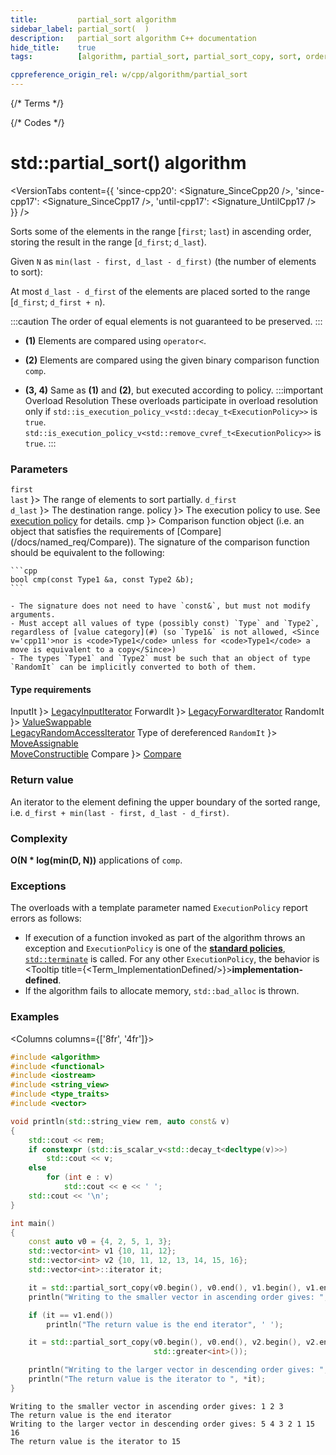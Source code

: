 ```yaml
---
title:         partial_sort algorithm
sidebar_label: partial_sort(  )
description:   partial_sort algorithm C++ documentation
hide_title:    true
tags:          [algorithm, partial_sort, partial_sort_copy, sort, order]

cppreference_origin_rel: w/cpp/algorithm/partial_sort
---
```



{/* Terms */}


{/* Codes */}


# std::partial_sort() algorithm

<VersionTabs content={{
	'since-cpp20': <Signature_SinceCpp20 />,
	'since-cpp17': <Signature_SinceCpp17 />,
	'until-cpp17': <Signature_UntilCpp17 />
}} />

Sorts some of the elements in the range [`first`; `last`) in ascending order, storing the result in the range [`d_first`; `d_last`).

Given `N` as `min(last - first, d_last - d_first)` (the number of elements to sort):

At most `d_last - d_first` of the elements are placed sorted to the range [`d_first`; `d_first + n`).

:::caution
The order of equal elements is not guaranteed to be preserved.
:::

- **(1)** Elements are compared using `operator<`.

- **(2)** Elements are compared using the given binary comparison function `comp`.

- **(3, 4)** Same as **(1)** and **(2)**, but executed according to policy.
	:::important Overload Resolution
	These overloads participate in overload resolution only if
	<Until v='cpp20'> <code>std::is_execution_policy_v&lt;std::decay_t&lt;ExecutionPolicy&gt;&gt;</code> is <code>true</code>. </Until>
	<Since v='cpp20'> <code>std::is_execution_policy_v&lt;std::remove_cvref_t&lt;ExecutionPolicy&gt;&gt;</code> is <code>true</code>. </Since>
	:::

### Parameters

<SymbolTable>
  <Symbol none noLink name={ <> <code>first</code> <br/> <code>last</code> </> }>
    The range of elements to sort partially.
  </Symbol>
  <Symbol none noLink name={ <> <code>d_first</code> <br/> <code>d_last</code> </> }>
    The destination range.
  </Symbol>
  <Symbol none noLink name={ <code>policy</code> }>
    The execution policy to use. See <a href="#">execution policy</a> for details.
  </Symbol>
  <Symbol none noLink name={ <code>cmp</code> }>
    Comparison function object (i.e. an object that satisfies the requirements of [Compare](/docs/named_req/Compare)).
    The signature of the comparison function should be equivalent to the following:

    ```cpp
    bool cmp(const Type1 &a, const Type2 &b);
    ```

    - The signature does not need to have `const&`, but must not modify arguments.
    - Must accept all values of type (possibly const) `Type` and `Type2`, regardless of [value category](#) (so `Type1&` is not allowed, <Since v='cpp11'>nor is <code>Type1</code> unless for <code>Type1</code> a move is equivalent to a copy</Since>)
    - The types `Type1` and `Type2` must be such that an object of type `RandomIt` can be implicitly converted to both of them.
  </Symbol>
</SymbolTable>

#### Type requirements

<SymbolTable>
  <Symbol none noLink name={ <code>InputIt</code> }>
    <a href="/docs/named_req/LegacyInputIterator">LegacyInputIterator</a>
  </Symbol>
  <Symbol none noLink name={ <code>ForwardIt</code> }>
    <a href="/docs/named_req/LegacyForwardIterator">LegacyForwardIterator</a>
  </Symbol>
  <Symbol none noLink name={ <code>RandomIt</code> }>
    <a href="/docs/named_req/ValueSwappable">ValueSwappable</a> <br/>
    <a href="/docs/named_req/LegacyRandomAccessIterator">LegacyRandomAccessIterator</a>
  </Symbol>
  <Symbol none noLink name={ <> Type of dereferenced <code>RandomIt</code> </> }>
    <a href="/docs/named_req/MoveAssignable">MoveAssignable</a> <br/>
    <a href="/docs/named_req/MoveConstructible">MoveConstructible</a>
  </Symbol>
  <Symbol none noLink name={ <code>Compare</code> }>
    <a href="/docs/named_req/Compare">Compare</a>
  </Symbol>
</SymbolTable>

### Return value

An iterator to the element defining the upper boundary of the sorted range, i.e. `d_first + min(last - first, d_last - d_first)`.

### Complexity

**O(N * log(min(D, N))** applications of `comp`.

### Exceptions

The overloads with a template parameter named `ExecutionPolicy` report errors as follows:
- If execution of a function invoked as part of the algorithm throws an exception and `ExecutionPolicy` is one of the [**standard policies**](#), [`std::terminate`](#) is called.
	For any other `ExecutionPolicy`, the behavior is <Tooltip title={<Term_ImplementationDefined/>}>**implementation-defined**</Tooltip>.
- If the algorithm fails to allocate memory, `std::bad_alloc` is thrown.

### Examples

<Columns columns={['8fr', '4fr']}>
<div>

```cpp title='Main.cpp' showLineNumbers
#include <algorithm>
#include <functional>
#include <iostream>
#include <string_view>
#include <type_traits>
#include <vector>

void println(std::string_view rem, auto const& v)
{
    std::cout << rem;
    if constexpr (std::is_scalar_v<std::decay_t<decltype(v)>>)
        std::cout << v;
    else
        for (int e : v)
            std::cout << e << ' ';
    std::cout << '\n';
}

int main()
{
    const auto v0 = {4, 2, 5, 1, 3};
    std::vector<int> v1 {10, 11, 12};
    std::vector<int> v2 {10, 11, 12, 13, 14, 15, 16};
    std::vector<int>::iterator it;

    it = std::partial_sort_copy(v0.begin(), v0.end(), v1.begin(), v1.end());
    println("Writing to the smaller vector in ascending order gives: ", v1);

    if (it == v1.end())
        println("The return value is the end iterator", ' ');

    it = std::partial_sort_copy(v0.begin(), v0.end(), v2.begin(), v2.end(),
                                std::greater<int>());

    println("Writing to the larger vector in descending order gives: ", v2);
    println("The return value is the iterator to ", *it);
}
```

</div>
<div>

```plaintext title="Output"
Writing to the smaller vector in ascending order gives: 1 2 3
The return value is the end iterator
Writing to the larger vector in descending order gives: 5 4 3 2 1 15 16
The return value is the iterator to 15
```

</div>
</Columns>
